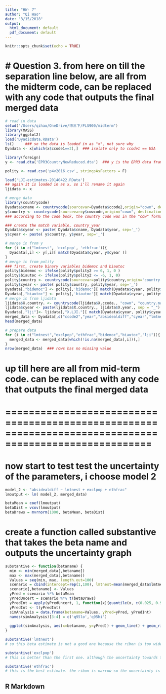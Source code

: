 ```yaml
---
title: "HW- 7"
author: "Qi Hao"
date: "3/15/2018"
output:
  html_document: default
  pdf_document: default
---
```


```r
knitr::opts_chunk$set(echo = TRUE)
```
# Question 3. from here on till the separation line below, are all from the midterm code, can be replaced with any code that outputs the final merged data
=============================================================================================================
```r
# read in data
setwd("/Users/qihao/OneDrive/博三下/PLS900/midterm")
library(MASS)
library(ggplot2)
load('Dyadicdata.RData')
ls()     ### so the data is loaded in as "x", not sure why
Dyadata <- x[which(x$ccode1==2),]  ### isolate only to ccode1 == USA

library(foreign)
y <- read.dta('EPR3CountryNewReduced.dta')  ### y is the EPR3 data frame

polity <- read.csv('p4v2016.csv', stringsAsFactors = F)

load('LJI-estimates-20140422.RData')
## again it is loaded in as x, so i'll rename it again
ljidata <- x
```

```r
# merge data
library(countrycode) 
Dyadata$cname <- countrycode(sourcevar=Dyadata$ccode2,origin="cown", destination='country.name')
y$country <- countrycode(sourcevar=y$cowcode,origin="cown", destination='country.name')
### according to the code book, the country code was in the "cow" format

### create the match variable, country_year
Dyadata$cyear <- paste( Dyadata$cname, Dyadata$year, sep='_')
y$cyear <- paste( y$country, y$year, sep='_')

# merge in from y
for (i in c("lmtnest", 'exclpop', 'ethfrac')){
  Dyadata[,i] <- y[,i][ match(Dyadata$cyear, y$cyear )]
}
# merge in from polity
### first, create binary variables bidemoc and biautoc
polity$bidemoc <- ifelse(polity$polity2 >= 6, 1, 0 )
polity$biautoc <- ifelse(polity$polity2 <= -6, 1, 0)
polity$country <- countrycode(sourcevar=polity$country,origin="country.name", destination='country.name')
polity$cyear <- paste( polity$country, polity$year, sep='_')
Dyadata[,"bidemoc"] <- polity[,'bidemoc'][ match(Dyadata$cyear, polity$cyear )]
Dyadata[,"biautoc"] <- polity[,'biautoc'][ match(Dyadata$cyear, polity$cyear )]
# merge in from ljidata
ljidata$X.country. <- countrycode(ljidata$X.ccode., "cown", "country.name")
ljidata$cyear <- paste(ljidata$X.country., ljidata$X.year., sep = "_")
Dyadata[,"lji"]<- ljidata[,"X.LJI."][ match(Dyadata$cyear, polity$cyear )]
merged_data <- Dyadata[,c("ccode2","year","absidealdiff","cyear","lmtnest","exclpop","ethfrac","bidemoc","biautoc","lji")]
head(merged_data)
```

```r
# prepare data
for (i in c("lmtnest","exclpop","ethfrac","bidemoc","biautoc","lji")){
  merged_data <- merged_data[which(!is.na(merged_data[,i])),]
}
nrow(merged_data)  ### rows has no missing value
```
# up till here are all from mid-term code. can be replaced with any code that outputs the final merged data
# =======================================================================================================
# now start to test test the uncertainty of the parameters, i choose model 2
```r
model_2 <- "absidealdiff ~ lmtnest + exclpop + ethfrac"
lmoutput <- lm( model_2, merged_data)

betaMean = coef(lmoutput)
betaDist = vcov(lmoutput)
betaDraws = mvrnorm(1000, betaMean, betaDist)
```
# create a function called substantive that takes the beta name and outputs the uncertainty graph 
```r
substantive <- function(betaname) {
  min <- min(merged_data[,betaname])
  max <- max(merged_data[,betaname])
  Values = seq(min, max, length.out=100) 
  scenario = cbind(intercept=rep(1,100), lmtnest=mean(merged_data$lmtnest), exclpop = mean(merged_data$exclpop), ethfrac=mean(merged_data$ethfrac))
  scenario[,betaname] <- Values
  yPred = scenario %*% betaMean
  yPredUncert = scenario %*% t(betaDraws) 
  yPredInt = apply(yPredUncert, 1, function(x){quantile(x, c(0.025, 0.975), na.rm=TRUE) }) 
  yPredInt <- t(yPredInt)
  simAnalysis = data.frame(betaname=Values, yPred=yPred, yPredInt) 
  names(simAnalysis)[3:4] = c('q95lo','q95hi')
  
  ggplot(simAnalysis, aes(x=betaname, y=yPred)) + geom_line() + geom_ribbon(aes(ymin=q95lo, ymax=q95hi), alpha=.6)
}
```

```r
substantive('lmtnest')
# so this beta estimate is not a good one because the ribon is too wide and the linear relation (beta) is too weak.
```
```r
substantive('exclpop')
# this is better than the first one. although the uncertainty towards the end is getting bigger. in the beginning it is doing fine.
```
```r
substantive('ethfrac')
# this is the best estimate. the ribon is narrow so the uncertainty is low.
```
## R Markdown

